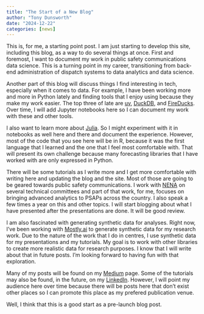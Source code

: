 ```yaml
---
title: "The Start of a New Blog"
author: "Tony Dunsworth"
date: "2024-12-22"
categories: [news]
---
```


This is, for me, a starting point post. I am just starting to develop this site, including this blog, as a way to do several things at once. First and foremost, I want to document my work in public safety communications data science. This is a turning point in my career, transitioning from back-end administration of dispatch systems to data analytics and data science. 

Another part of this blog will discuss things I find interesting in tech, especially when it comes to data. For example, I have been working more and more in Python lately and finding tools that I enjoy using because they make my work easier. The top three of late are [uv](https://github.com/astral-sh/uv), [DuckDB](https://duckdb.org/), and [FireDucks](https://fireducks-dev.github.io/). Over time, I will add Jupyter notebooks here so I can document my work with these and other tools. 

I also want to learn more about [Julia](https://julialang.org/). So I might experiment with it in notebooks as well here and there and document the experience. However, most of the code that you see here will be in R, because it was the first language that I learned and the one that I feel most comfortable with. That will present its own challenge because many forecasting libraries that I have worked with are only expressed in Python. 

There will be some tutorials as I write more and I get more comfortable with writing here and updating the blog and the site. Most of those are going to be geared towards public safety communications. I work with [NENA](https://nena.org) on several technical committees and part of that work, for me, focuses on bringing advanced analytics to PSAPs across the country. I also speak a few times a year on this and other topics. I will start blogging about what I have presented after the presentations are done. It will be good review. 

I am also fascinated with generating synthetic data for analyses. Right now, I've been working with [Mostly.ai](https://mostly.ai/) to generate synthetic data for my research work. Due to the nature of the work that I do in centres, I use synthetic data for my presentations and my tutorials. My goal is to work with other libraries to create more realistic data for research purposes. I know that I will write about that in future posts. I'm looking forward to having fun with that exploration.

Many of my posts will be found on my [Medium](https://medium.com/@trdunsworth) page. Some of the tutorials may also be found, in the future, on my [LinkedIn](https://linkedin.com/in/tonyrdunsworth). However, I will point my audience here over time because there will be posts here that don't exist other places so I can promote this place as my prefered publication venue. 

Well, I think that this is a good start as a pre-launch blog post. 
